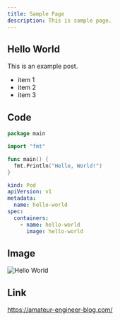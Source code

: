 ```yaml
---
title: Sample Page
description: This is sample page.
---
```


## Hello World

This is an example post.

- item 1
- item 2
- item 3

## Code

```go
package main

import "fmt"

func main() {
  fmt.Println("Hello, World!")
}
```

```yaml
kind: Pod
apiVersion: v1
metadata:
  name: hello-world
spec:
  containers:
    - name: hello-world
      image: hello-world
```

## Image

![Hello World](https://via.placeholder.com/150)

## Link

https://amateur-engineer-blog.com/
